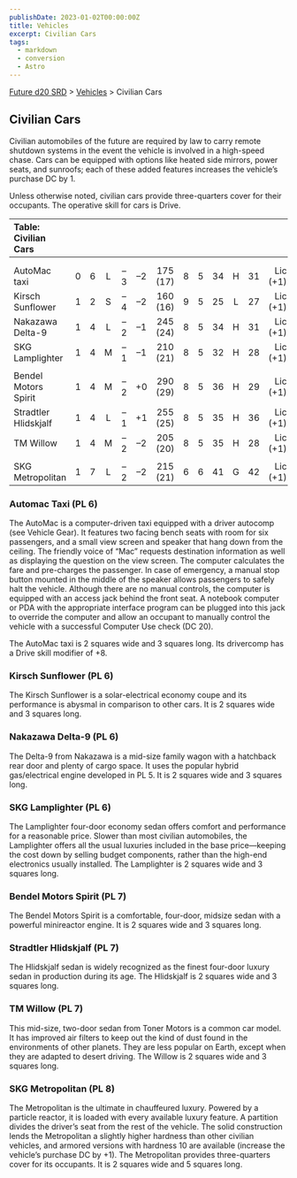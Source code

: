 ```yaml
---
publishDate: 2023-01-02T00:00:00Z
title: Vehicles
excerpt: Civilian Cars
tags:
  - markdown
  - conversion
  - Astro
---
```






[Future d20 SRD](/#futureD20) > [Vehicles](future-d20-srd-vehicles-index) > Civilian Cars




## Civilian Cars


Civilian automobiles of the future are required by law to carry remote shutdown systems in the event the vehicle is involved in a high-speed chase. Cars can be equipped with options like heated side mirrors, power seats, and sunroofs; each of these added features increases the vehicle’s purchase DC by 1.


Unless otherwise noted, civilian cars provide three-quarters cover for their occupants. The operative skill for cars is Drive.


| Table: Civilian Cars |  |  |  |  |  |  |  |  |  |  |  |  |
| :---------------------- | :--: | :--: | :--: | :--: | :--: | :--: | :--: | :--: | :--: | :--: | :--: | --: |
|  |  |  |  |  |  |  |  |  |  |  |  |  |
|  |  |  |  |  |  |  |  |  |  |  |  |  |
| AutoMac taxi | 0 | 6 | L | –3 | –2 | 175 (17) | 8 | 5 | 34 | H | 31 | Lic (+1) |
| Kirsch Sunflower | 1 | 2 | S | –4 | –2 | 160 (16) | 9 | 5 | 25 | L | 27 | Lic (+1) |
| Nakazawa Delta-9 | 1 | 4 | L | –2 | –1 | 245 (24) | 8 | 5 | 34 | H | 31 | Lic (+1) |
| SKG Lamplighter | 1 | 4 | M | –1 | –1 | 210 (21) | 8 | 5 | 32 | H | 28 | Lic (+1) |
|  |  |  |  |  |  |  |  |  |  |  |  |  |
| Bendel Motors Spirit | 1 | 4 | M | –2 | +0 | 290 (29) | 8 | 5 | 36 | H | 29 | Lic (+1) |
| Stradtler Hlidskjalf | 1 | 4 | L | –1 | +1 | 255 (25) | 8 | 5 | 35 | H | 36 | Lic (+1) |
| TM Willow | 1 | 4 | M | –2 | –2 | 205 (20) | 8 | 5 | 35 | H | 28 | Lic (+1) |
|  |  |  |  |  |  |  |  |  |  |  |  |  |
| SKG Metropolitan | 1 | 7 | L | –2 | –2 | 215 (21) | 6 | 6 | 41 | G | 42 | Lic (+1) |



### Automac Taxi (PL 6)


The AutoMac is a computer-driven taxi equipped with a driver autocomp (see Vehicle Gear). It features two facing bench seats with room for six passengers, and a small view screen and speaker that hang down from the ceiling. The friendly voice of “Mac” requests destination information as well as displaying the question on the view screen. The computer calculates the fare and pre-charges the passenger. In case of emergency, a manual stop button mounted in the middle of the speaker allows passengers to safely halt the vehicle. Although there are no manual controls, the computer is equipped with an access jack behind the front seat. A notebook computer or PDA with the appropriate interface program can be plugged into this jack to override the computer and allow an occupant to manually control the vehicle with a successful Computer Use check (DC 20).


The AutoMac taxi is 2 squares wide and 3 squares long. Its drivercomp has a Drive skill modifier of +8.


### Kirsch Sunflower (PL 6)


The Kirsch Sunflower is a solar-electrical economy coupe and its performance is abysmal in comparison to other cars. It is 2 squares wide and 3 squares long.


### Nakazawa Delta-9 (PL 6)


The Delta-9 from Nakazawa is a mid-size family wagon with a hatchback rear door and plenty of cargo space. It uses the popular hybrid gas/electrical engine developed in PL 5. It is 2 squares wide and 3 squares long.


### SKG Lamplighter (PL 6)


The Lamplighter four-door economy sedan offers comfort and performance for a reasonable price. Slower than most civilian automobiles, the Lamplighter offers all the usual luxuries included in the base price—keeping the cost down by selling budget components, rather than the high-end electronics usually installed. The Lamplighter is 2 squares wide and 3 squares long.


### Bendel Motors Spirit (PL 7)


The Bendel Motors Spirit is a comfortable, four-door, midsize sedan with a powerful minireactor engine. It is 2 squares wide and 3 squares long.


### Stradtler Hlidskjalf (PL 7)


The Hlidskjalf sedan is widely recognized as the finest four-door luxury sedan in production during its age. The Hlidskjalf is 2 squares wide and 3 squares long.


### TM Willow (PL 7)


This mid-size, two-door sedan from Toner Motors is a common car model. It has improved air filters to keep out the kind of dust found in the environments of other planets. They are less popular on Earth, except when they are adapted to desert driving. The Willow is 2 squares wide and 3 squares long.


### SKG Metropolitan (PL 8)


The Metropolitan is the ultimate in chauffeured luxury. Powered by a particle reactor, it is loaded with every available luxury feature. A partition divides the driver’s seat from the rest of the vehicle. The solid construction lends the Metropolitan a slightly higher hardness than other civilian vehicles, and armored versions with hardness 10 are available (increase the vehicle’s purchase DC by +1). The Metropolitan provides three-quarters cover for its occupants. It is 2 squares wide and 5 squares long.



